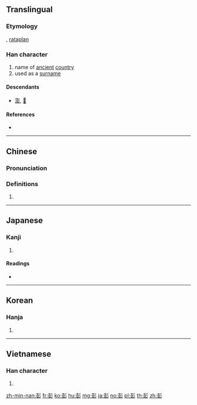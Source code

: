 ==Translingual==

===Etymology===
{{Han compound|壴|彡|c1=s|c2=p|ls=psc}}, [[rataplan]]

===Han character===
{{Han char|rn=59|rad=彡|as=09|sn=12|four=42122|canj=GTHHH|ids=⿰壴彡}}

# name of [[ancient]] [[country]]
# used as a [[surname]]

====Descendants====
* [[澎]], [[𥛱]]

====References====
* {{Han ref|kx=0364.050|dkj=10003|dj=0683.110|hdz=20855.060|uh=5F6D|ud=24429|bh=B45E|bd=46174}}

----

==Chinese==
{{zh-forms}}

===Pronunciation===
{{zh-pron
|m=péng
|c=paang4,pang4
|mn=phêⁿ/phîⁿ
|mc=y
|oc=y
|ma=
|cat=pn
}}

===Definitions===
{{zh-hanzi}}

# {{rfdef|lang=zh}}

----

==Japanese==

===Kanji===
{{ja-kanji|grade=|rs=彡09}}

# {{defn|lang=ja|sort=彡09}}

====Readings====
* {{ja-readings|on=[[ほう]] (hō)|kun=[[ゆく]] (yuku), [[みち]] (michi), [[さかん]] (sakan)}}

----

==Korean==

===Hanja===
{{ko-hanja|hangeul=[[팽]], [[방]]|eumhun=|rv=paeng, bang|mr=p'aeng, pang|y=phayng, pang}}

# {{defn|lang=ko|sort=彡09}}

----

==Vietnamese==

===Han character===
{{vi-hantu|[[bành]]|rs=彡09}}

# {{defn|lang=vi|sort=彡09}}

[[zh-min-nan:彭]]
[[fr:彭]]
[[ko:彭]]
[[hu:彭]]
[[mg:彭]]
[[ja:彭]]
[[no:彭]]
[[pl:彭]]
[[th:彭]]
[[zh:彭]]
